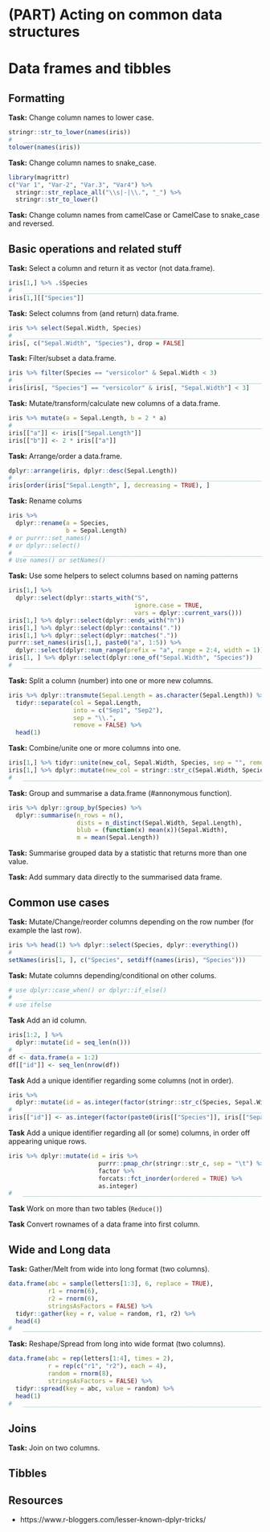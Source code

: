 # (PART) Acting on common data structures {-} 

# Data frames and tibbles


## Formatting
**Task:** Change column names to lower case.

```r
stringr::str_to_lower(names(iris))
#   ____________________________________________________________________________
tolower(names(iris))
```

**Task:** Change column names to snake_case.

```r
library(magrittr)
c("Var 1", "Var-2", "Var.3", "Var4") %>%
  stringr::str_replace_all("\\s|-|\\.", "_") %>% 
  stringr::str_to_lower()
```

**Task:** Change column names from camelCase or CamelCase to snake_case and reversed.

## Basic operations and related stuff

**Task:** Select a column and return it as vector (not data.frame).

```r
iris[1,] %>% .$Species
#   ____________________________________________________________________________
iris[1,][["Species"]]
```

**Task:** Select columns from (and return) data.frame.

```r
iris %>% select(Sepal.Width, Species)
#   ____________________________________________________________________________
iris[, c("Sepal.Width", "Species"), drop = FALSE]
```

**Task:** Filter/subset a data.frame.

```r
iris %>% filter(Species == "versicolor" & Sepal.Width < 3)
#   ____________________________________________________________________________
iris[iris[, "Species"] == "versicolor" & iris[, "Sepal.Width"] < 3]
```

**Task:** Mutate/transform/calculate new columns of a data.frame.

```r
iris %>% mutate(a = Sepal.Length, b = 2 * a)
#   ____________________________________________________________________________
iris[["a"]] <- iris[["Sepal.Length"]]
iris[["b"]] <- 2 * iris[["a"]]
```

**Task:** Arrange/order a data.frame.

```r
dplyr::arrange(iris, dplyr::desc(Sepal.Length))
#   ____________________________________________________________________________
iris[order(iris["Sepal.Length", ], decreasing = TRUE), ]
```

**Task:** Rename colums

```r
iris %>%
  dplyr::rename(a = Species,
                b = Sepal.Length)
# or purrr::set_names()
# or dplyr::select()
#   ____________________________________________________________________________
# Use names() or setNames()
```

**Task:** Use some helpers to select columns based on naming patterns

```r
iris[1,] %>%
  dplyr::select(dplyr::starts_with("S",
                                   ignore.case = TRUE,
                                   vars = dplyr::current_vars()))
iris[1,] %>% dplyr::select(dplyr::ends_with("h"))
iris[1,] %>% dplyr::select(dplyr::contains("."))
iris[1,] %>% dplyr::select(dplyr::matches("."))
purrr::set_names(iris[1,], paste0("a", 1:5)) %>%
  dplyr::select(dplyr::num_range(prefix = "a", range = 2:4, width = 1))
iris[1, ] %>% dplyr::select(dplyr::one_of("Sepal.Width", "Species"))
#   ____________________________________________________________________________
```

**Task:** Split a column (number) into one or more new columns.

```r
iris %>% dplyr::transmute(Sepal.Length = as.character(Sepal.Length)) %>%
  tidyr::separate(col = Sepal.Length, 
                  into = c("Sep1", "Sep2"),
                  sep = "\\.",
                  remove = FALSE) %>% 
  head(1)
```

**Task:** Combine/unite one or more columns into one.
```r
iris[1,] %>% tidyr::unite(new_col, Sepal.Width, Species, sep = "", remove = FALSE)
iris[1,] %>% dplyr::mutate(new_col = stringr::str_c(Sepal.Width, Species))
#   ____________________________________________________________________________
```


**Task:** Group and summarise a data.frame (#annonymous function).

```r
iris %>% dplyr::group_by(Species) %>% 
  dplyr::summarise(n_rows = n(),
                   dists = n_distinct(Sepal.Width, Sepal.Length),
                   blub = (function(x) mean(x))(Sepal.Width),
                   m = mean(Sepal.Length))
```

**Task:** Summarise grouped data by a statistic that returns more than one value.

**Task:** Add summary data directly to the summarised data frame.

## Common use cases

**Task:** Mutate/Change/reorder columns depending on the row number (for example the last row).

```r
iris %>% head(1) %>% dplyr::select(Species, dplyr::everything())
#   ____________________________________________________________________________
setNames(iris[1, ], c("Species", setdiff(names(iris), "Species")))
```

**Task:** Mutate columns depending/conditional on other colums.

```r
# use dplyr::case_when() or dplyr::if_else()
#   ____________________________________________________________________________
# use ifelse
```

**Task** Add an id column.

```r
iris[1:2, ] %>% 
  dplyr::mutate(id = seq_len(n()))
#   ____________________________________________________________________________
df <- data.frame(a = 1:2)
df[["id"]] <- seq_len(nrow(df))
```

**Task** Add a unique identifier regarding some columns (not in order).

```r
iris %>% 
  dplyr::mutate(id = as.integer(factor(stringr::str_c(Species, Sepal.Width))))
#   ____________________________________________________________________________
iris[["id"]] <- as.integer(factor(paste0(iris[["Species"]], iris[["Sepal.Width"]])))
```

**Task** Add a unique identifier regarding all (or some) columns, in order off appearing unique rows.

```r
iris %>% dplyr::mutate(id = iris %>% 
                         purrr::pmap_chr(stringr::str_c, sep = "\t") %>% 
                         factor %>% 
                         forcats::fct_inorder(ordered = TRUE) %>% 
                         as.integer)
#   ____________________________________________________________________________
```

**Task** Work on more than two tables (`Reduce()`)

**Task** Convert rownames of a data frame into first column.

## Wide and Long data

**Task:** Gather/Melt from wide into long format (two columns).

```r
data.frame(abc = sample(letters[1:3], 6, replace = TRUE), 
           r1 = rnorm(6),
           r2 = rnorm(6),
           stringsAsFactors = FALSE) %>% 
  tidyr::gather(key = r, value = random, r1, r2) %>% 
  head(4)
#   ____________________________________________________________________________
```

**Task:** Reshape/Spread from long into wide format (two columns).

```r
data.frame(abc = rep(letters[1:4], times = 2),
           r = rep(c("r1", "r2"), each = 4),
           random = rnorm(8),
           stringsAsFactors = FALSE) %>% 
  tidyr::spread(key = abc, value = random) %>% 
  head(1)
#   ____________________________________________________________________________
```

## Joins

**Task:** Join on two columns.

## Tibbles

## Resources

* https://www.r-bloggers.com/lesser-known-dplyr-tricks/